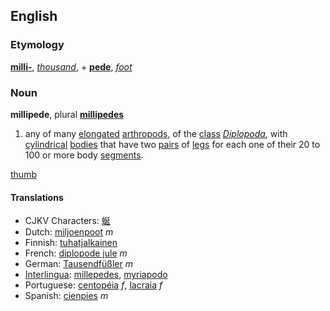 ==English==
===Etymology===
{{L.}} '''[[milli-]]''', ''[[thousand]]'', + '''[[pede]]''', ''[[foot]]''

===Noun===
'''millipede''', plural '''[[millipedes]]'''
{{wikipedia}}
# any of many [[elongated]] [[arthropod]]s, of the [[class]] ''[[Diplopoda]]'', with [[cylindrical]] [[bodies]] that have two [[pair]]s of [[leg]]s for each one of their 20 to 100 or more body [[segment]]s.
[[image:millipede.jpg|thumb]]
====Translations====
*CJKV Characters: [[蜒]]
*Dutch: [[miljoenpoot]] ''m''
*Finnish: [[tuhatjalkainen]]
*French: [[diplopode jule]] ''m''
*German: [[Tausendfüßler]] ''m''
*[[Interlingua]]: [[millepedes]], [[myriapodo]]
*Portuguese: [[centopéia]] ''f'', [[lacraia]] ''f''
*Spanish: [[cienpies]] ''m''